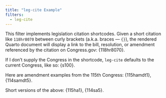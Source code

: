 ```yaml
---
title: "leg-cite Example"
filters:
  - leg-cite
---
```


This filter implements legislation citation shortcodes. Given a short citation like `118hr8070` between curly brackets (a.k.a. braces &mdash; `{}`),  the rendered Quarto document will display a link to the bill, resolution, or amendment referenced by the citation on Congress.gov: {118hr8070}.

If I don't supply the Congress in the shortcode, `leg-cite` defaults to the current Congress, like so: {s100}.

Here are amendment examples from the 115th Congress: {115hamdt1}, {114samdt5}.

Short versions of the above: {115ha1}, {114sa5}.
